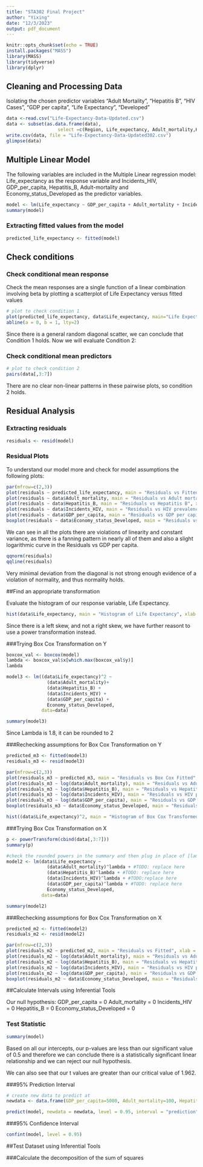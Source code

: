 ```yaml
---
title: "STA302 Final Project"
author: "Yixing"
date: "12/3/2023"
output: pdf_document
---
```


```r
knitr::opts_chunk$set(echo = TRUE)
install.packages("MASS")
library(MASS)
library(tidyverse)
library(dplyr)


```


## Cleaning and Processing Data

Isolating the chosen predictor variables "Adult Mortality", "Hepatitis B", "HIV Cases", "GDP per capita", "Life Expectancy", "Developed" 

```r
data <-read.csv("Life-Expectancy-Data-Updated.csv")
data <- subset(as.data.frame(data),
                   select =c(Region, Life_expectancy, Adult_mortality,Hepatitis_B,Incidents_HIV,GDP_per_capita,Economy_status_Developed))
write.csv(data, file = "Life-Expectancy-Data-Updated302.csv")
glimpse(data)
```
## Multiple Linear Model

The following variables are included in the Multiple Linear regression model: Life_expectancy as the response variable and Incidents_HIV, GDP_per_capita, Hepatitis_B, Adult-mortality and Economy_status_Developed as the predictor variables.

```r
model <- lm(Life_expectancy ~ GDP_per_capita + Adult_mortality + Incidents_HIV + Hepatitis_B + Economy_status_Developed, data = data)
summary(model)
```

### Extracting fitted values from the model

```r
predicted_life_expectancy <- fitted(model)
```

## Check conditions

### Check conditional mean response 

Check the mean responses are a single function of a linear combination involving beta by plotting a scatterplot of Life Expectancy versus fitted values

```r
# plot to check condition 1
plot(predicted_life_expectancy, data$Life_expectancy, main="Life Expectancy vs Fitted", xlab="Fitted", ylab="Life Expectancy")
abline(a = 0, b = 1, lty=2)
```
Since there is a general random diagonal scatter, we can conclude that Condition 1 holds. Now we will evaluate Condition 2:

### Check conditional mean predictors

```r
# plot to check condition 2
pairs(data[,3:7])
```
There are no clear non-linear patterns in these pairwise plots, so condition 2 holds.

## Residual Analysis

### Extracting residuals

```r
residuals <- resid(model)
```
### Residual Plots

To understand our model more and check for model assumptions the following plots:

```r
par(mfrow=c(2,3))
plot(residuals ~ predicted_life_expectancy, main = "Residuals vs Fitted", xlab = "Fitted", ylab = "Residual")
plot(residuals ~ data$Adult_mortality, main = "Residuals vs Adult mortatilty", xlab = "Adult mortality", ylab = "Residual")
plot(residuals ~ data$Hepatitis_B, main = "Residuals vs Hepatitis B", xlab = "Hepatitis B", ylab = "Residual")
plot(residuals ~ data$Incidents_HIV, main = "Residuals vs HIV prevalence", xlab = "HIV prevalence", ylab = "Residual")
plot(residuals ~ data$GDP_per_capita, main = "Residuals vs GDP per capita", xlab = "GDP per capita", ylab = "Residual")
boxplot(residuals ~ data$Economy_status_Developed, main = "Residuals vs Economy status", xlab = "Economy Status", ylab = "Residual",names =c("Not developed", "Developed"))
```
We can see in all the plots there are violations of linearity and constant variance, as there is a fanning pattern in nearly all of them and also a slight logarithmic curve in the Residuals vs GDP per capita.

```r
qqnorm(residuals)
qqline(residuals)
```
Very minimal deviation from the diagonal is not strong enough evidence of a violation of normality, and thus normality holds.

##Find an appropriate transformation

Evaluate the histogram of our response variable, Life Expectancy.

```r
hist(data$Life_expectancy, main = "Histogram of Life Expectancy", xlab = "Life Expectancy")
```
Since there is a left skew, and not a right skew, we have further reasont to use
a power transformation instead.

###Trying Box Cox Transformation on Y
```r
boxcox_val <- boxcox(model)
lambda <- boxcox_val$x[which.max(boxcox_val$y)]
lambda

model3 <- lm((data$Life_expectancy)^2 ~
               (data$Adult_mortality)+
               (data$Hepatitis_B) + 
               (data$Incidents_HIV) +
               (data$GDP_per_capita) +
               Economy_status_Developed, 
             data=data)

summary(model3)
```

Since Lambda is 1.8, it can be rounded to 2

###Rechecking assumptions for Box Cox Transformation on Y

```r
predicted_m3 <- fitted(model3)
residuals_m3 <- resid(model3)

par(mfrow=c(2,3))
plot(residuals_m3 ~ predicted_m3, main = "Residuals vs Box Cox Fitted", xlab = "Box Cox Fitted", ylab = "Residual")
plot(residuals_m3 ~ log(data$Adult_mortality), main = "Residuals vs Adult mortatilty", xlab = "Adult mortality", ylab = "Residual")
plot(residuals_m3 ~ log(data$Hepatitis_B), main = "Residuals vs Hepatitis B", xlab = "lnHepatitis B", ylab = "Residual")
plot(residuals_m3 ~ log(data$Incidents_HIV), main = "Residuals vs HIV prevalence", xlab = "HIV prevalence", ylab = "Residual")
plot(residuals_m3 ~ log(data$GDP_per_capita), main = "Residuals vs GDP per capita", xlab = "GDP per capita", ylab = "Residual")
boxplot(residuals_m3 ~ data$Economy_status_Developed, main = "Residuals vs Economy status", xlab = "Economy Status", ylab = "Residual",names =c("Not developed", "Developed"))

hist((data$Life_expectancy)^2, main = "Histogram of Box Cox Transformed Life Expectancy", xlab = "Box Cox Transformed Life Expectancy")
```

###Trying Box Cox Transformation on X
```r
p <- powerTransform(cbind(data[,3:7]))
summary(p)

#check the rounded powers in the summary and then plug in place of [lambda]
model2 <- lm(data$Life_expectancy ~
               (data$Adult_mortality)^lambda + #TODO: replace here
               (data$Hepatitis_B)^lambda + #TODO: replace here
               (data$Incidents_HIV)^lambda + #TODO:replace here
               (data$GDP_per_capita)^lambda + #TODO: replace here
               Economy_status_Developed, 
             data=data)

summary(model2)
```
###Rechecking assumptions for Box Cox Transformation on X

```r
predicted_m2 <- fitted(model2)
residuals_m2 <- resid(model2)

par(mfrow=c(2,3))
plot(residuals_m2 ~ predicted_m2, main = "Residuals vs Fitted", xlab = "Fitted", ylab = "Residual")
plot(residuals_m2 ~ log(data$Adult_mortality), main = "Residuals vs Adult mortatilty", xlab = "Box Cox Adult mortality", ylab = "Residual")
plot(residuals_m2 ~ log(data$Hepatitis_B), main = "Residuals vs Hepatitis B", xlab = "Box Cox Hepatitis B", ylab = "Residual")
plot(residuals_m2 ~ log(data$Incidents_HIV), main = "Residuals vs HIV prevalence", xlab = "Box Cox HIV prevalence", ylab = "Residual")
plot(residuals_m2 ~ log(data$GDP_per_capita), main = "Residuals vs GDP per capita", xlab = "Box Cox GDP per capita", ylab = "Residual")
boxplot(residuals_m2 ~ data$Economy_status_Developed, main = "Residuals vs Economy status", xlab = "Economy Status", ylab = "Residual",names =c("Not developed", "Developed"))

```

##Calculate Intervals using Inferential Tools

Our null hypothesis:
GDP_per_capita = 0
Adult_mortality = 0
Incidents_HIV = 0
Hepatitis_B = 0
Economy_status_Developed = 0

### Test Statistic
```r
summary(model)
```
Based on all our intercepts, our p-values are less than our significant value of 0.5 and therefore we 
can conclude there is a statistically significant linear relationship and we can reject our null hypothesis.

We can also see that our t values are greater than our critical value of 1.962.

###95% Prediction Interval
```r
# create new data to predict at
newdata <- data.frame(GDP_per_capita=5000, Adult_mortality=100, Hepatitis_B=85, Incidents_HIV=0.5, Economy_status_Developed=0)

predict(model, newdata = newdata, level = 0.95, interval = "prediction")
```


###95% Confidence Interval
```r
confint(model, level = 0.95)
```


##Test Dataset using Inferential Tools

###Calculate the decomposition of the sum of squares

